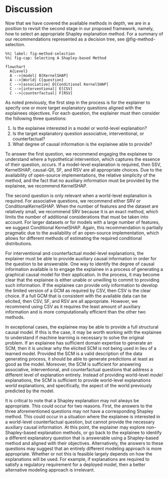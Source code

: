 # Discussion
Now that we have covered the available methods in depth, we are in a position
to revisit the second stage in our proposed framework, namely, how to select an
appropriate Shapley explanation method. For a summary of our recommendations
represented as a decision tree, see @fig-method-selection.

```mermaid
%%| label: fig-method-selection
%%| fig-cap: Selecting A Shapley-based Method 

flowchart
  A{Level}
  A -->|model| B[KernelSHAP]
  A -->|World| C{question}
  C -->|associative| D[Conditional KernelSHAP]
  C -->|interventional| E[CSV]
  C -->|counterfactual| F[RSV]
```

As noted previously, the first step in the process is for the explainer to
specify one or more target explanatory questions aligned with the explainees
objectives. For each question, the explainer must then consider the following
three questions:

1. Is the explainee interested in a model or world-level explanation?
2. Is the target explanatory question associative, interventional, or counterfactual?
3. What degree of causal information is the explainee able to provide?

To answer the first question, we recommend engaging the explainee to understand
where a hypothetical intervention, which captures the essence of their
question, occurs. If a model-level explanation is required, then SSV,
KernelSHAP, causal-QII, SF, and RSV are all appropriate choices. Due to the
availability of open-source implementations, the relative simplicity of the
method, and the fact that no auxiliary information must be provided by the
explainee, we recommend KernelSHAP.

The second question is only relevant when a world-level explanation is
required. For associative questions, we recommend either SRV or
ConditionalKernelSHAP. When the number of features and the dataset are
relatively small, we recommend SRV because it is an exact method, which limits
the number of additional considerations that must be taken into account. For
larger datasets or for models with a large number of features, we suggest
Conditional KernelSHAP. Again, this recommendation is partially pragmatic due
to the availability of an open-source implementation, which allows for
different methods of estimating the required conditional distributions.

For interventional and counterfactual model-level explanations, the explainer
must be able to provide auxiliary causal information in order for the question
to be answerable. One way to identify the degree of causal information
available is to engage the explainee in a process of generating a graphical
causal model for their application. In the process, it may become clear that
the explainee is either unable or unwilling to commit to providing such
information. If the explainee can provide only information to develop the
limited version of a GCM as required by CSV, then CSV is the clear choice. If a
full GCM that is consistent with the available data can be elicited, then CSV,
SF, and RSV are all appropriate. However, we recommend using CSV as it requires
the least amount of auxiliary information and is more computationally efficient
than the other two methods.

In exceptional cases, the explainee may be able to provide a full structural
causal model. If this is the case, it may be worth working with the explainee
to understand if machine learning is necessary to solve the original problem.
If an explainee has sufficient domain expertise to generate an SCM, then it is
unclear why the elicited SCM is not being used in lieu of a learned model.
Provided the SCM is a valid description of the data generating process, it
should be able to generate predictions at least as good as the model. Moreover,
the SCM is sufficient for answering associative, interventional, and
counterfactual questions that address a different level of explanation
entirely. Instead of providing world-level _model_ explanations, the SCM
is sufficient to provide world-level explanations _world_ explanations,
and specifically, the aspect of the world previously predicted by the model.

It is critical to note that a Shapley explanation may not always be
appropriate. This could occur for two reasons. First, the answers to the three
aforementioned questions may not have a corresponding Shapley method. This
could occur in a situation where the explainee is interested in a world-level
counterfactual question, but cannot provide the necessary auxiliary causal
information. At this point, the explainer may explore non-Shapley-based
explanation methods, or go back to the explainee to identify a different
explanatory question that is answerable using a Shapley-based method and
aligned with their objectives. Alternatively, the answers to these questions
may suggest that an entirely different modeling approach is more appropriate.
Whether or not this is feasible largely depends on how the explanations will be
used. For example, if explanations are required to satisfy a regulatory
requirement for a deployed model, then a better alternative modeling approach
is irrelevant.
